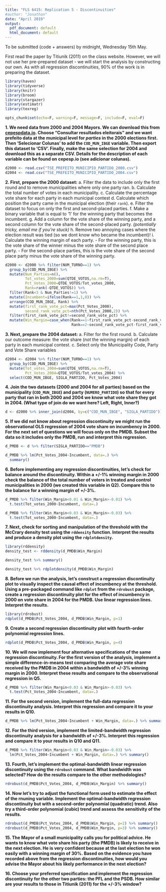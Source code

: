 ```yaml
---
title: "FLS 6415: Replication 5 - Discontinuities"
#author: "Jonathan"
date: "April 2019"
output:
  pdf_document: default
  html_document: default
---
```


To be submitted (code + answers) by midnight, Wednesday 15th May.

First read the paper by Titiunik (2011) on the class website. However, we will not use her pre-prepared dataset - we will start the analysis by constructing our own. As with all regression discontinuities, 90% of the work is in preparing the dataset. 

```r
library(haven)
library(tidyverse)
library(knitr)
library(broom)
library(stargazer)
library(estimatr)
library(texreg)

opts_chunk$set(echo=F, warning=F, message=F, include=F, eval=F)
```

**1. We need data from 2000 and 2004 Mayors. We can download this from [cepespdata.io](cepespdata.io). Choose "Consultar resultados eleitorais" and we want prefeito data at the municipal level for *parties* in the 2000 elections first. Then 'Selecionar Colunas' to add the `COD_MUN_IBGE` variable. Then export this dataset to 'CSV'. Finally, make the same selection for 2004 and download this as a separate CSV. Details for the description of each variable can be found on cepesp.io (see adicionar colunas).**

```r
d2000 <- read.csv("TSE_PREFEITO_MUNICIPIO_PARTIDO_2000.csv")
d2004 <- read.csv("TSE_PREFEITO_MUNICIPIO_PARTIDO_2004.csv")
```

**2. First, prepare the 2000 dataset:**
a. Filter the data to include only the first round and to remove municipalities where only one party ran. 
b. Calculate the total number of votes in each municipality.
c. Calculate the percentage vote share for each party in each municipal contest
d. Calculate which position the party came in the municipal election (their `rank`).
e. Filter the dataset to focus on only the first and second-placed parties.
f. Make a binary variable that is equal to '1' for the winning party that becomes the incumbent.
g. Add a column for the vote share of the winning party, and a second column for the vote share of the second-placed party. *(potentially tricky, email me if you're stuck)*
h. Remove two annoying cases where the election result was tied (so we dont know who became the incumbent)! 
i. Calculate the winning margin of each party. 
    - For the winning party, this is the vote share of the winner minus the vote share of the second place party.
    - For the second-place parties, this is the vote share of the second place party minus the vote share of the winning party.

```r
d2000 <- d2000 %>% filter(NUM_TURNO==1) %>% 
  group_by(COD_MUN_IBGE) %>%
  mutate(Num_Parties=n(),
         Tot_votes_2000=sum(QTDE_VOTOS,na.rm=T),
         Pct_Votes_2000=QTDE_VOTOS/Tot_votes_2000,
         Rank=rank(-QTDE_VOTOS)) %>%
  filter(Rank<3 & Num_Parties!=1) %>%
  mutate(Incumbent=ifelse(Rank==1,1,0)) %>% 
  arrange(COD_MUN_IBGE, Rank) %>%
  mutate(first_rank_vote_pct=max(Pct_Votes_2000),
         second_rank_vote_pct=nth(Pct_Votes_2000,2)) %>% 
  filter(first_rank_vote_pct!=second_rank_vote_pct) %>%
  mutate(Win_Margin=case_when(Rank==1~first_rank_vote_pct-second_rank_vote_pct,
                              Rank==2~second_rank_vote_pct-first_rank_vote_pct))

```

**3. Next, prepare the 2004 dataset:**
a. Filter for the first round.
b. Calculate our outcome measure: the vote share (*not* the winning margin) of each party in each municipal contest.
c. Select only the Municipality Code, Party and Vote Share variables

```r
d2004 <- d2004 %>% filter(NUM_TURNO==1) %>% 
  group_by(COD_MUN_IBGE) %>%
  mutate(Tot_votes_2004=sum(QTDE_VOTOS,na.rm=T),
         Pct_Votes_2004=QTDE_VOTOS/Tot_votes_2004) %>%
  select(COD_MUN_IBGE, SIGLA_PARTIDO, Pct_Votes_2004)
```

**4. Join the two datasets (2000 and 2004 for all parties) based on the municipality (`COD_MUN_IBGE`) and party (`NUMERO_PARTIDO`) so that for every party that ran in both 2000 and 2004 we know what vote share they got in 2004. (What type of join do we want here? Left, Right, Inner?)**

```r
d <- d2000 %>% inner_join(d2004, by=c("COD_MUN_IBGE", "SIGLA_PARTIDO"))
```

**5. If we did not know about regression discontinuity we might run the observational OLS regression of 2004 vote share on incumbency in 2000. For the next set of questions we will focus only on the PMDB. Subset the data so it includes only the PMDB, run and interpret this regression.**

```r
d_PMDB <- d %>% filter(SIGLA_PARTIDO=="PMDB")

d_PMDB %>% lm(Pct_Votes_2004~Incumbent, data=.) %>% 
  summary()
```

**6. Before implementing any regression discontinuities, let's check for balance around the discontinuity. Within a +/-1% winning margin in 2000 check the balance of the total number of voters in treated and control municipalities in 2000 (we created this variable in Q2). Compare this to the balance for a winning margin of +/-3%.**

```r
d_PMDB %>% filter(Win_Margin<0.01 & Win_Margin>-0.01) %>%
  t.test(Tot_votes_2000~Incumbent, data=.)

d_PMDB %>% filter(Win_Margin<0.03 & Win_Margin>-0.03) %>%
  t.test(Tot_votes_2000~Incumbent, data=.)
```

**7. Next, check for sorting and manipulation of the threshold with the McCrary density test using the `rddensity` function. Interpret the results and produce a density plot using the `rdplotdensity`.**

```r
library(rddensity)
density_test <- rddensity(d_PMDB$Win_Margin) 

density_test %>% summary() 

density_test %>% rdplotdensity(d_PMDB$Win_Margin)
```

**8. Before we run the analysis, let's construct a regression discontinuity plot to visually inspect the causal effect of incumbency at the threshold. Using a pre-packaged command like `rdplot` from the `rdrobust` package, create a regression discontinuity plot for the effect of incumbency in 2000 on vote share in 2004 for the PMDB. Use linear regression lines. Interpret the results.**

```r
library(rdrobust)
rdplot(d_PMDB$Pct_Votes_2004, d_PMDB$Win_Margin, p=1)
```

**9. Create a second regression discontinuity plot with fourth-order polynomial regression lines.**

```r
rdplot(d_PMDB$Pct_Votes_2004, d_PMDB$Win_Margin, p=4)
```

**10. We will now implement four alternative specifications of the same regression discontinuity. For the first version of the analysis, implement a simple difference-in-means test comparing the average vote share received by the PMDB in 2004 within a bandwidth of +/-3% winning margin in 2000. Interpret these results and compare to the observational regression in Q5.**

```r
d_PMDB %>% filter(Win_Margin<0.03 & Win_Margin>-0.03) %>% 
  t.test(Pct_Votes_2004~Incumbent, data=.)
```

**11. For the second version, implement the full-data regression discontinuity analysis. Interpret this regression and compare it to your results in Q10.**

```r
d_PMDB %>% lm(Pct_Votes_2004~Incumbent + Win_Margin, data=.) %>% summary()
```

**12. For the third version, implement the limited-bandwidth regression discontinuity analysis for a bandwidth of +/-3%. Interpret this regression and compare it to your results in Q10 and Q11.**

```r
d_PMDB %>% filter(Win_Margin<0.03 & Win_Margin>-0.03) %>% 
  lm(Pct_Votes_2004~Incumbent + Win_Margin, data=.) %>% summary()
```

**13. Fourth, let's implement the optimal-bandwidth linear regression discontinuity using the `rdrobust` command. What bandwidth was selected? How do the results compare to the other methodologies?**

```r
rdrobust(d_PMDB$Pct_Votes_2004, d_PMDB$Win_Margin) %>% summary()
```

**14. Now let's try to adjust the functional form used to estimate the effect of the rnuning variable. Implement the optimal-bandwidth regression discontinuity but with a second-order polynomial (quadratic) trend. Also try a third-order polynomial (cubic) trend and assess the sensitivity of the results.**

```r
rdrobust(d_PMDB$Pct_Votes_2004, d_PMDB$Win_Margin, p=2) %>% summary()
rdrobust(d_PMDB$Pct_Votes_2004, d_PMDB$Win_Margin, p=3) %>% summary()
```

**15. The Mayor of a small municipality calls you for political advice. He wants to know what vote share his party (the PMDB) is likely to receive in the next election. He is very confident because at the last election he won easily with a winning margin of 30%. Based on the evidence you have recorded above from the regression discontinuities, how would you advise the Mayor about his likely performance in the next election?**

**16. Choose your preferred specification and implement the regression discontinuity for the other two parties: the PFL and the PSDB. How similar are your results to those in Titiunik (2011) for the +/-3% window?**


